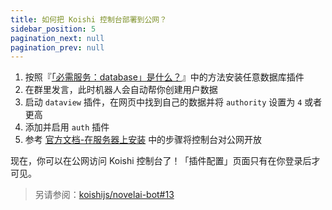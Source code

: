 ```yaml
---
title: 如何把 Koishi 控制台部署到公网？
sidebar_position: 5
pagination_next: null
pagination_prev: null
---
```



<FaqPre />

1. 按照『[「必需服务：database」是什么？](/faq/4)』中的方法安装任意数据库插件
1. 在群里发言，此时机器人会自动帮你创建用户数据
1. 启动 `dataview` 插件，在网页中找到自己的数据并将 `authority` 设置为 `4` 或者更高
1. 添加并启用 `auth` 插件
1. 参考 [官方文档-在服务器上安装](https://koishi.chat/manual/recipe/server.html) 中的步骤将控制台对公网开放

现在，你可以在公网访问 Koishi 控制台了！「插件配置」页面只有在你登录后才可见。

> 另请参阅：[koishijs/novelai-bot#13](https://github.com/koishijs/novelai-bot/issues/13)

<FaqPost />
